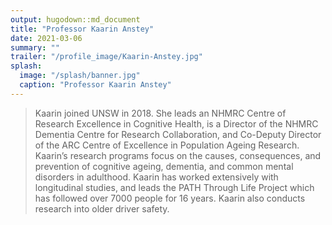```yaml
---
output: hugodown::md_document
title: "Professor Kaarin Anstey"
date: 2021-03-06
summary: ""
trailer: "/profile_image/Kaarin-Anstey.jpg"
splash:
  image: "/splash/banner.jpg"
  caption: "Professor Kaarin Anstey"
---
```


> Kaarin joined UNSW in 2018. She leads an NHMRC Centre of Research Excellence in Cognitive Health, is a Director of the NHMRC Dementia Centre for Research Collaboration, and Co-Deputy Director of the ARC Centre of Excellence in Population Ageing Research. Kaarin's research programs focus on the causes, consequences, and prevention of cognitive ageing, dementia, and common mental disorders in adulthood. Kaarin has worked extensively with longitudinal studies, and leads the PATH Through Life Project which has followed over 7000 people for 16 years. Kaarin also conducts research into older driver safety.

